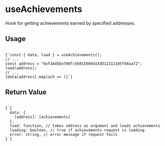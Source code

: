 
# useAchievements

Hook for getting achievements earned by specified addresses.

<h2 style={{ marginTop: 0 }}>Usage</h2>

<Code language="js">
{`const { data, load } = useAchievements();
// ...
const address = "0xF3A45Ee798fc560CE080d143D12312185f84aa72";
load(address);
// ...
{data[address].map(ach => <Achievement {...ach} />)}`}
</Code>

## Return Value

<Code language="js">
{`{
  data: {
    [address]: [achievements]
  },
  load: function, // takes address as argument and loads achievements
  loading: boolean, // true if achievements request is loading
  error: string, // error message if request fails
}`}
</Code>